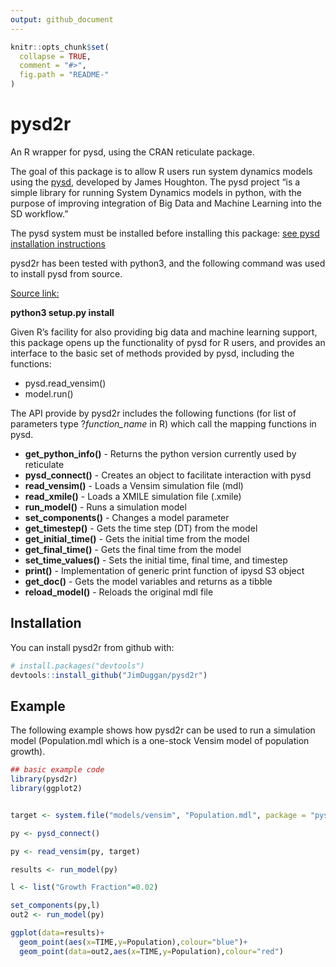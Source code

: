 ```yaml
---
output: github_document
---
```


<!-- README.md is generated from README.Rmd. Please edit that file -->

```r
knitr::opts_chunk$set(
  collapse = TRUE,
  comment = "#>",
  fig.path = "README-"
)
```

# pysd2r

An R wrapper for pysd, using the CRAN reticulate package.

The goal of this package is to allow R users run system dynamics models using the [pysd](
https://pysd.readthedocs.io/en/master/), developed by James Houghton. The pysd
project "is a simple library for running System Dynamics models in python, with the purpose of 
improving integration of Big Data and Machine Learning into the SD workflow."

The pysd system must be installed before installing this package: [see pysd installation instructions](
https://pysd.readthedocs.io/en/master/installation.html)

pysd2r has been tested with python3, and the following command was used to install pysd from source.

[Source link:](https://github.com/JamesPHoughton/pysd)

**python3 setup.py install**

Given R's facility for also providing big data and machine learning support, this package opens up the functionality of pysd for R users, and provides an interface to the basic set of methods provided by pysd, including the functions:


* pysd.read_vensim()
* model.run()

The API provide by pysd2r includes the following functions (for list of parameters type ?*function_name* in R) which call the mapping functions in pysd.

* **get_python_info()** - Returns the python version currently used by reticulate
* **pysd_connect()** - Creates an object to facilitate interaction with pysd
* **read_vensim()** - Loads a Vensim simulation file (mdl)
* **read_xmile()** - Loads a XMILE simulation file (.xmile)
* **run_model()**  - Runs a simulation model
* **set_components()** - Changes a model parameter
* **get_timestep()** - Gets the time step (DT) from the model
* **get_initial_time()** - Gets the initial time from the model
* **get_final_time()** - Gets the final time from the model
* **set_time_values()** - Sets the initial time, final time, and timestep
* **print()** - Implementation of generic print function of ipysd S3 object
* **get_doc()** - Gets the model variables and returns as a tibble
* **reload_model()** - Reloads the original mdl file

## Installation

You can install pysd2r from github with:

```r
# install.packages("devtools")
devtools::install_github("JimDuggan/pysd2r")
```

## Example

The following example shows how pysd2r can be used to run a simulation model (Population.mdl which is a one-stock Vensim model of population growth).


```r
## basic example code
library(pysd2r)
library(ggplot2)


target <- system.file("models/vensim", "Population.mdl", package = "pysd2r")

py <- pysd_connect()

py <- read_vensim(py, target)

results <- run_model(py)

l <- list("Growth Fraction"=0.02)

set_components(py,l)
out2 <- run_model(py)

ggplot(data=results)+
  geom_point(aes(x=TIME,y=Population),colour="blue")+
  geom_point(data=out2,aes(x=TIME,y=Population),colour="red")

```

